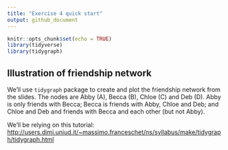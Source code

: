 ```yaml
---
title: "Exercise 4 quick start"
output: github_document
---
```


```r
knitr::opts_chunk$set(echo = TRUE)
library(tidyverse)
library(tidygraph)
```

## Illustration of friendship network

We'll use `tidygraph` package to create and plot the friendship network from the slides. The nodes are Abby (A), Becca (B), Chloe (C) and Deb (D). Abby is only friends with Becca; Becca is friends with Abby, Chloe and Deb; and Chloe and Deb and friends with Becca and each other (but not Abby).

We'll be relying on this tutorial: [http://users.dimi.uniud.it/~massimo.franceschet/ns/syllabus/make/tidygraph/tidygraph.html](http://users.dimi.uniud.it/~massimo.franceschet/ns/syllabus/make/tidygraph/tidygraph.html)

```r


```

